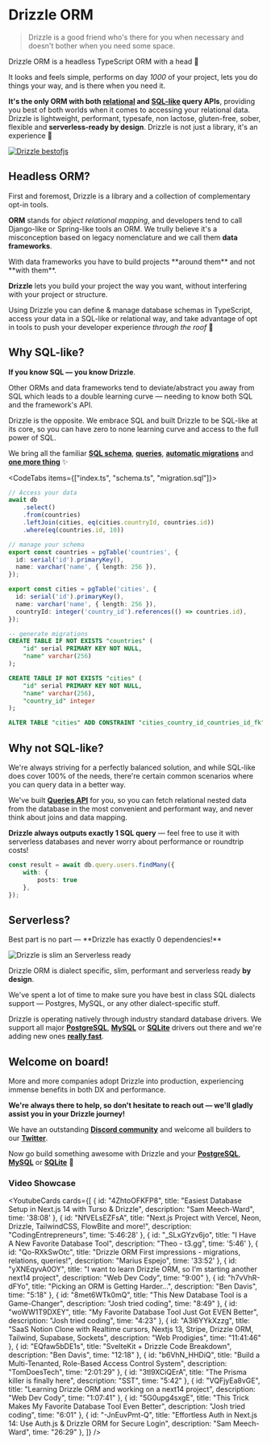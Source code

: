 
# Drizzle ORM  
> Drizzle is a good friend who's there for you when necessary and doesn't bother when you need some space.

Drizzle ORM is a headless TypeScript ORM with a head 🐲

It looks and feels simple, performs on day _1000_ of your project, 
lets you do things your way, and is there when you need it.  

**It's the only ORM with both [relational](/docs/rqb) and [SQL-like](/docs/select) query APIs**, 
providing you best of both worlds when it comes to accessing your relational data. 
Drizzle is lightweight, performant, typesafe, non lactose, gluten-free, sober, flexible and **serverless-ready by design**.
Drizzle is not just a library, it's an experience 🤩

[![Drizzle bestofjs](@/assets/images/bestofjs.jpg)](https://bestofjs.org/projects/drizzle-orm)

## Headless ORM? 
First and foremost, Drizzle is a library and a collection of complementary opt-in tools. 

**ORM** stands for _object relational mapping_, and developers tend to call Django-like or Spring-like tools an ORM. 
We trully believe it's a misconception based on legacy nomenclature and we call them **data frameworks**.

<Callout type="error" emoji="️💔">
  With data frameworks you have to build projects **around them** and not **with them**.
</Callout>

**Drizzle** lets you build your project the way you want, without interfering with your project or structure. 

Using Drizzle you can define & manage database schemas in TypeScript, access your data in a SQL-like 
or relational way, and take advantage of opt in tools 
to push your developer experience _through the roof_ 🤯 

## Why SQL-like?
**If you know SQL — you know Drizzle**.
  
Other ORMs and data frameworks tend to deviate/abstract you away from SQL which 
leads to a double learning curve — needing to know both SQL and the framework's API.  
  
Drizzle is the opposite. 
We embrace SQL and built Drizzle to be SQL-like at its core, so you can have zero to none 
learning curve and access to the full power of SQL.  
  
We bring all the familiar **[SQL schema](/docs/sql-schema-declaration)**, **[queries](/docs/select)**, 
**[automatic migrations](/docs/migrations)** and **[one more thing](/docs/rqb)** ✨

<CodeTabs items={["index.ts", "schema.ts", "migration.sql"]}>
```typescript copy
// Access your data
await db
	.select()
	.from(countries)
	.leftJoin(cities, eq(cities.countryId, countries.id))
	.where(eq(countries.id, 10))
```
```typescript copy
// manage your schema
export const countries = pgTable('countries', {
  id: serial('id').primaryKey(),
  name: varchar('name', { length: 256 }),
});

export const cities = pgTable('cities', {
  id: serial('id').primaryKey(),
  name: varchar('name', { length: 256 }),
  countryId: integer('country_id').references(() => countries.id),
});
```
```sql
-- generate migrations
CREATE TABLE IF NOT EXISTS "countries" (
	"id" serial PRIMARY KEY NOT NULL,
	"name" varchar(256)
);

CREATE TABLE IF NOT EXISTS "cities" (
	"id" serial PRIMARY KEY NOT NULL,
	"name" varchar(256),
	"country_id" integer
);

ALTER TABLE "cities" ADD CONSTRAINT "cities_country_id_countries_id_fk" FOREIGN KEY ("country_id") REFERENCES "countries"("id") ON DELETE no action ON UPDATE no action;
```
</CodeTabs>

## Why not SQL-like?
We're always striving for a perfectly balanced solution, and while SQL-like does cover 100% of the needs, 
there're certain common scenarios where you can query data in a better way.  
  
We've built **[Queries API](/docs/rqb)** for you, so you can fetch relational nested data from the database 
in the most convenient and performant way, and never think about joins and data mapping.  
  
**Drizzle always outputs exactly 1 SQL query** — feel free to use it with serverless databases and never worry about performance or roundtrip costs!

```ts
const result = await db.query.users.findMany({
	with: {
		posts: true
	},
});
```

## Serverless?
<Callout type="info" emoji="🥳">
  Best part is no part — **Drizzle has exactly 0 dependencies!**
</Callout>

![Drizzle is slim an Serverless ready](@/assets/images/drizzle31kb.jpg)
  
Drizzle ORM is dialect specific, slim, performant and serverless ready **by design**.  
  
We've spent a lot of time to make sure you have best in class SQL dialects support — Postgres, MySQL, or any other dialect-specific stuff.  
  
Drizzle is operating natively through industry standard database drivers. We support all major **[PostgreSQL](/docs/get-started-postgresql)**, **[MySQL](/docs/get-started-mysql)** or **[SQLite](/docs/get-started-sqlite)** drivers out there and we're adding new ones **[really fast](https://twitter.com/DrizzleORM/status/1653082492742647811?s=20)**.  


## Welcome on board!
More and more companies adopt Drizzle into production, experiencing immense benefits in both DX and performance.

**We're always there to help, so don't hesitate to reach out — we'll gladly assist you in your Drizzle journey!**

We have an outstanding **[Discord community](https://driz.link/discord)** and welcome all builders to our **[Twitter](https://twitter.com/drizzleorm)**.
  
Now go build something awesome with Drizzle and your **[PostgreSQL](/docs/quget-started-postgresql)**, **[MySQL](/docs/get-started-mysql)** or **[SQLite](/docs/get-started-sqlite)** 🚀

### Video Showcase

<YoutubeCards cards={[
	{
		id: "4ZhtoOFKFP8",
		title: "Easiest Database Setup in Next.js&nbsp;14 with Turso&nbsp;&&nbsp;Drizzle",
		description: "Sam Meech-Ward",
		time: '38:08'
	}, 
	{
		id: "NfVELsEZFsA",
		title: "Next.js Project with Vercel, Neon, Drizzle, TailwindCSS, FlowBite and more!",
		description: "CodingEntrepreneurs",
		time: '5:46:28'
	}, 
	{
		id: "_SLxGYzv6jo",
		title: "I Have A New Favorite Database&nbsp;Tool",
		description: "Theo - t3.gg",
		time: '5:46'
	}, 
	{
		id: "Qo-RXkSwOtc",
		title: "Drizzle ORM First impressions - migrations, relations, queries!",
		description: "Marius Espejo",
		time: '33:52'
	},
	{
		id: "yXNEqyvA0OY",
		title: "I want to learn Drizzle ORM, so I'm starting another next14 project",
		description: "Web Dev Cody",
		time: "9:00"
	},
	{
		id: "h7vVhR-dFYo",
		title: "Picking an ORM is Getting Harder...",
		description: "Ben Davis",
		time: "5:18"
	},
	{
		id: "8met6WTk0mQ",
		title: "This New Database Tool is a Game-Changer",
		description: "Josh tried coding",
		time: "8:49"
	},
	{
		id: "woWW1T9DXEY",
		title: "My Favorite Database Tool Just Got EVEN Better",
		description: "Josh tried coding",
		time: "4:23"
	},
	{
		id: "A3l6YYkXzzg",
		title: "SaaS Notion Clone with Realtime cursors, Nextjs 13, Stripe, Drizzle ORM, Tailwind, Supabase, Sockets",
		description: "Web Prodigies",
		time: "11:41:46"
	},
	{
		id: "EQfaw5bDE1s",
		title: "SvelteKit + Drizzle Code Breakdown",
		description: "Ben Davis",
		time: "12:18"
	},
	{
		id: "b6VhN_HHDiQ",
		title: "Build a Multi-Tenanted, Role-Based Access Control System",
		description: "TomDoesTech",
		time: "2:01:29"
	},
	{
		id: "3tl9XCiQErA",
		title: "The Prisma killer is finally here",
		description: "SST",
		time: "5:42"
	},
	{
		id: "VQFjyEa8vGE",
		title: "Learning Drizzle ORM and working on a next14 project",
		description: "Web Dev Cody",
		time: "1:07:41"
	},
	{
		id: "5G0upg4sxgE",
		title: "This Trick Makes My Favorite Database Tool Even Better",
		description: "Josh tried coding",
		time: "6:01"
	},
	{
		id: "-JnEuvPmt-Q",
		title: "Effortless Auth in Next.js 14: Use Auth.js & Drizzle ORM for Secure Login",
		description: "Sam Meech-Ward",
		time: "26:29"
	},
]} />